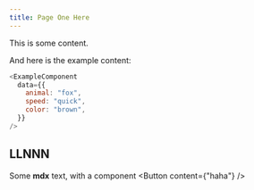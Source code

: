 ```yaml
---
title: Page One Here
---
```


This is some content.

And here is the example content:

```js
<ExampleComponent
  data={{
    animal: "fox",
    speed: "quick",
    color: "brown",
  }}
/>
```

## LLNNN 
Some **mdx** text, with a component <Test />
<Button content={"haha"} />